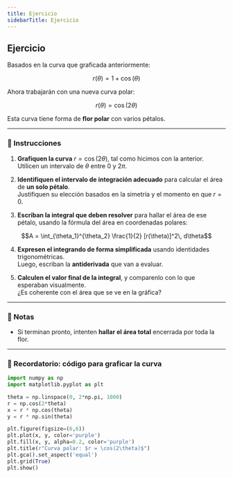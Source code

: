 ```yaml
---
title: Ejercicio
sidebarTitle: Ejercicio
---
```


<link
  rel="stylesheet"
  href="https://cdn.jsdelivr.net/npm/katex/dist/katex.css"
/>




## Ejercicio

Basados en la curva que graficada anteriormente:

```math
r(\theta) = 1 + \cos(\theta)
```

Ahora trabajarán con una nueva curva polar:

```math
r(\theta) = \cos(2\theta)
```

Esta curva tiene forma de **flor polar** con varios pétalos.

---

### 📌 Instrucciones


1. **Grafiquen la curva** $r = \cos(2\theta)$, tal como hicimos con la anterior.  
   Utilicen un intervalo de $\theta$ entre $0$ y $2\pi$.

2. **Identifiquen el intervalo de integración adecuado** para calcular el área de **un solo pétalo**.  
   Justifiquen su elección basados en la simetría y el momento en que $r = 0$.

3. **Escriban la integral que deben resolver** para hallar el área de ese pétalo, usando la fórmula del área en coordenadas polares:

```math
A = \int_{\theta_1}^{\theta_2} \frac{1}{2} [r(\theta)]^2\, d\theta
```

4. **Expresen el integrando de forma simplificada** usando identidades trigonométricas.  
   Luego, escriban la **antiderivada** que van a evaluar.

5. **Calculen el valor final de la integral**, y comparenlo con lo que esperaban visualmente.  
   ¿Es coherente con el área que se ve en la gráfica?

---

### 📝 Notas

- Si terminan pronto, intenten **hallar el área total** encerrada por toda la flor.

---

### 🧪 Recordatorio: código para graficar la curva

```python
import numpy as np
import matplotlib.pyplot as plt

theta = np.linspace(0, 2*np.pi, 1000)
r = np.cos(2*theta)
x = r * np.cos(theta)
y = r * np.sin(theta)

plt.figure(figsize=(6,6))
plt.plot(x, y, color='purple')
plt.fill(x, y, alpha=0.2, color='purple')
plt.title(r"Curva polar: $r = \cos(2\theta)$")
plt.gca().set_aspect('equal')
plt.grid(True)
plt.show()
```
